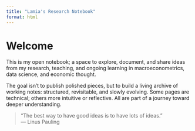```yaml
---
title: "Lamia's Research Notebook"
format: html
---
```


# Welcome

This is my open notebook; a space to explore, document, and share ideas from my research, teaching, and ongoing learning in macroeconometrics, data science, and economic thought.

The goal isn't to publish polished pieces, but to build a living archive of working notes: structured, revisitable, and slowly evolving. Some pages are technical; others more intuitive or reflective. All are part of a journey toward deeper understanding.

> “The best way to have good ideas is to have lots of ideas.”  
> — Linus Pauling
